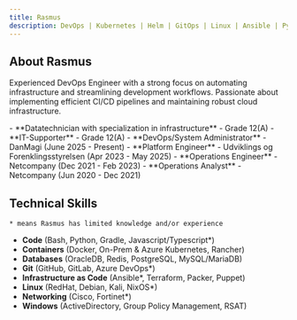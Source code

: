```yaml
---
title: Rasmus
description: DevOps | Kubernetes | Helm | GitOps | Linux | Ansible | Python | Automation | CI CD Pipelines | Docker | Innovative Thinker | Rapid Learner
---
```


## About Rasmus

Experienced DevOps Engineer with a strong focus on automating infrastructure and streamlining development workflows. Passionate about implementing efficient CI/CD pipelines and maintaining robust cloud infrastructure.

<CardGroup cols={2}>
  <Card title="Education">
    - **Datatechnician with specialization in infrastructure** - Grade 12(A)
    - **IT-Supporter** - Grade 12(A)
  </Card>

  <Card title="Work Experience">
    - **DevOps/System Administrator** - DanMagi (June 2025 - Present)
    - **Platform Engineer** - Udviklings og Forenklingsstyrelsen (Apr 2023 - May 2025)
    - **Operations Engineer** - Netcompany (Dec 2021 - Feb 2023)
    - **Operations Analyst** - Netcompany (Jun 2020 - Dec 2021)
  </Card>
</CardGroup>

## Technical Skills

<Note>`* means Rasmus has limited knowledge and/or experience`</Note>

- **Code** (Bash, Python, Gradle, Javascript/Typescript*)
- **Containers** (Docker, On-Prem & Azure Kubernetes, Rancher)
- **Databases** (OracleDB, Redis, PostgreSQL, MySQL/MariaDB)
- **Git** (GitHub, GitLab, Azure DevOps*)
- **Infrastructure as Code** (Ansible*, Terraform, Packer, Puppet)
- **Linux** (RedHat, Debian, Kali, NixOS*)
- **Networking** (Cisco, Fortinet*)
- **Windows** (ActiveDirectory, Group Policy Management, RSAT)

